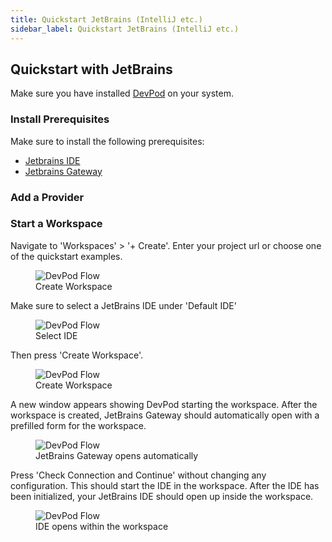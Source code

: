 ```yaml
---
title: Quickstart JetBrains (IntelliJ etc.)
sidebar_label: Quickstart JetBrains (IntelliJ etc.)
---
```



## Quickstart with JetBrains

Make sure you have installed [DevPod](./install.mdx) on your system.

### Install Prerequisites

Make sure to install the following prerequisites:
* [Jetbrains IDE](https://www.jetbrains.com/)
* [Jetbrains Gateway](https://www.jetbrains.com/remote-development/gateway/)

### Add a Provider

<AddProvider />

### Start a Workspace

Navigate to 'Workspaces' > '+ Create'. Enter your project url or choose one of the quickstart examples. 

<figure>
<img src="/docs/media/create-workspace-repo.png" alt="DevPod Flow" />
  <figcaption>Create Workspace</figcaption>
</figure>

Make sure to select a JetBrains IDE under 'Default IDE'

<figure>
  <img src="/docs/media/create-workspace-jetbrains.png" alt="DevPod Flow" />
  <figcaption>Select IDE</figcaption>
</figure>

Then press 'Create Workspace'.

<figure>
  <img src="/docs/media/create-workspace-final-jetbrains.png" alt="DevPod Flow" />
  <figcaption>Create Workspace</figcaption>
</figure>

A new window appears showing DevPod starting the workspace. After the workspace is created, JetBrains Gateway should automatically open with a prefilled form for the workspace.

<figure>
  <img src="/docs/media/create-workspace-jetbrains-2.png" alt="DevPod Flow" />
  <figcaption>JetBrains Gateway opens automatically</figcaption>
</figure>

Press 'Check Connection and Continue' without changing any configuration. This should start the IDE in the workspace. After the IDE has been initialized, your JetBrains IDE should open up inside the workspace.

<figure>
  <img src="/docs/media/create-workspace-jetbrains-3.png" alt="DevPod Flow" />
  <figcaption>IDE opens within the workspace</figcaption>
</figure>

